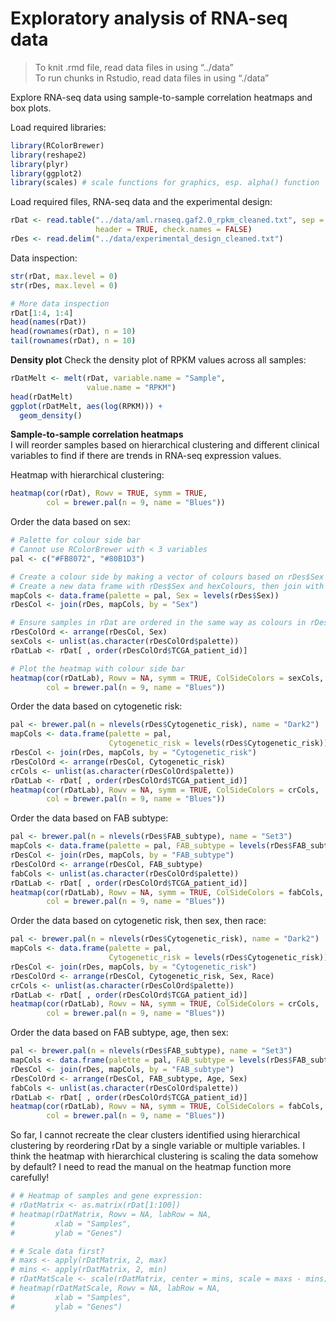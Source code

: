 Exploratory analysis of RNA-seq data
====================================
> To knit .rmd file, read data files in using "../data"  
> To run chunks in Rstudio, read data files in using "./data"

Explore RNA-seq data using sample-to-sample correlation heatmaps and box plots.

Load required libraries:
```r
library(RColorBrewer)
library(reshape2)
library(plyr)
library(ggplot2)
library(scales) # scale functions for graphics, esp. alpha() function
```

Load required files, RNA-seq data and the experimental design:
```r
rDat <- read.table("../data/aml.rnaseq.gaf2.0_rpkm_cleaned.txt", sep = "\t", 
                   header = TRUE, check.names = FALSE)
rDes <- read.delim("../data/experimental_design_cleaned.txt")
```

Data inspection:
```r
str(rDat, max.level = 0)
str(rDes, max.level = 0)
```

```r
# More data inspection
rDat[1:4, 1:4]
head(names(rDat))
head(rownames(rDat), n = 10)
tail(rownames(rDat), n = 10)
```


**Density plot**
Check the density plot of RPKM values across all samples:
```r
rDatMelt <- melt(rDat, variable.name = "Sample", 
                 value.name = "RPKM")
head(rDatMelt)
ggplot(rDatMelt, aes(log(RPKM))) +
  geom_density()
```


**Sample-to-sample correlation heatmaps**  
I will reorder samples based on hierarchical clustering and different clinical variables to find if there are trends in RNA-seq expression values.

Heatmap with hierarchical clustering:
```r
heatmap(cor(rDat), Rowv = TRUE, symm = TRUE,
        col = brewer.pal(n = 9, name = "Blues"))
```

Order the data based on sex:
```r
# Palette for colour side bar
# Cannot use RColorBrewer with < 3 variables
pal <- c("#FB8072", "#80B1D3")

# Create a colour side by making a vector of colours based on rDes$Sex
# Create a new data frame with rDes$Sex and hexColours, then join with rDes
mapCols <- data.frame(palette = pal, Sex = levels(rDes$Sex))
rDesCol <- join(rDes, mapCols, by = "Sex")

# Ensure samples in rDat are ordered in the same way as colours in rDesCol
rDesColOrd <- arrange(rDesCol, Sex)
sexCols <- unlist(as.character(rDesColOrd$palette))
rDatLab <- rDat[ , order(rDesColOrd$TCGA_patient_id)]

# Plot the heatmap with colour side bar
heatmap(cor(rDatLab), Rowv = NA, symm = TRUE, ColSideColors = sexCols, 
        col = brewer.pal(n = 9, name = "Blues"))
```

Order the data based on cytogenetic risk:
```r
pal <- brewer.pal(n = nlevels(rDes$Cytogenetic_risk), name = "Dark2")
mapCols <- data.frame(palette = pal, 
                      Cytogenetic_risk = levels(rDes$Cytogenetic_risk))
rDesCol <- join(rDes, mapCols, by = "Cytogenetic_risk")
rDesColOrd <- arrange(rDesCol, Cytogenetic_risk)
crCols <- unlist(as.character(rDesColOrd$palette))
rDatLab <- rDat[ , order(rDesColOrd$TCGA_patient_id)]
heatmap(cor(rDatLab), Rowv = NA, symm = TRUE, ColSideColors = crCols, 
        col = brewer.pal(n = 9, name = "Blues"))
```

Order the data based on FAB subtype:
```r
pal <- brewer.pal(n = nlevels(rDes$FAB_subtype), name = "Set3")
mapCols <- data.frame(palette = pal, FAB_subtype = levels(rDes$FAB_subtype))
rDesCol <- join(rDes, mapCols, by = "FAB_subtype")
rDesColOrd <- arrange(rDesCol, FAB_subtype)
fabCols <- unlist(as.character(rDesColOrd$palette))
rDatLab <- rDat[ , order(rDesColOrd$TCGA_patient_id)]
heatmap(cor(rDatLab), Rowv = NA, symm = TRUE, ColSideColors = fabCols, 
        col = brewer.pal(n = 9, name = "Blues"))
```

Order the data based on cytogenetic risk, then sex, then race:
```r
pal <- brewer.pal(n = nlevels(rDes$Cytogenetic_risk), name = "Dark2")
mapCols <- data.frame(palette = pal, 
                      Cytogenetic_risk = levels(rDes$Cytogenetic_risk))
rDesCol <- join(rDes, mapCols, by = "Cytogenetic_risk")
rDesColOrd <- arrange(rDesCol, Cytogenetic_risk, Sex, Race)
crCols <- unlist(as.character(rDesColOrd$palette))
rDatLab <- rDat[ , order(rDesColOrd$TCGA_patient_id)]
heatmap(cor(rDatLab), Rowv = NA, symm = TRUE, ColSideColors = crCols, 
        col = brewer.pal(n = 9, name = "Blues"))
```

Order the data based on FAB subtype, age, then sex:
```r
pal <- brewer.pal(n = nlevels(rDes$FAB_subtype), name = "Set3")
mapCols <- data.frame(palette = pal, FAB_subtype = levels(rDes$FAB_subtype))
rDesCol <- join(rDes, mapCols, by = "FAB_subtype")
rDesColOrd <- arrange(rDesCol, FAB_subtype, Age, Sex)
fabCols <- unlist(as.character(rDesColOrd$palette))
rDatLab <- rDat[ , order(rDesColOrd$TCGA_patient_id)]
heatmap(cor(rDatLab), Rowv = NA, symm = TRUE, ColSideColors = fabCols, 
        col = brewer.pal(n = 9, name = "Blues"))
```

So far, I cannot recreate the clear clusters identified using hierarchical clustering by reordering rDat by a single variable or multiple variables. I think the heatmap with hierarchical clustering is scaling the data somehow by default? I need to read the manual on the heatmap function more carefully!

```r
# # Heatmap of samples and gene expression:
# rDatMatrix <- as.matrix(rDat[1:100])
# heatmap(rDatMatrix, Rowv = NA, labRow = NA,
#         xlab = "Samples",
#         ylab = "Genes")

# # Scale data first?
# maxs <- apply(rDatMatrix, 2, max)
# mins <- apply(rDatMatrix, 2, min)
# rDatMatScale <- scale(rDatMatrix, center = mins, scale = maxs - mins)
# heatmap(rDatMatScale, Rowv = NA, labRow = NA,
#         xlab = "Samples", 
#         ylab = "Genes")
```
